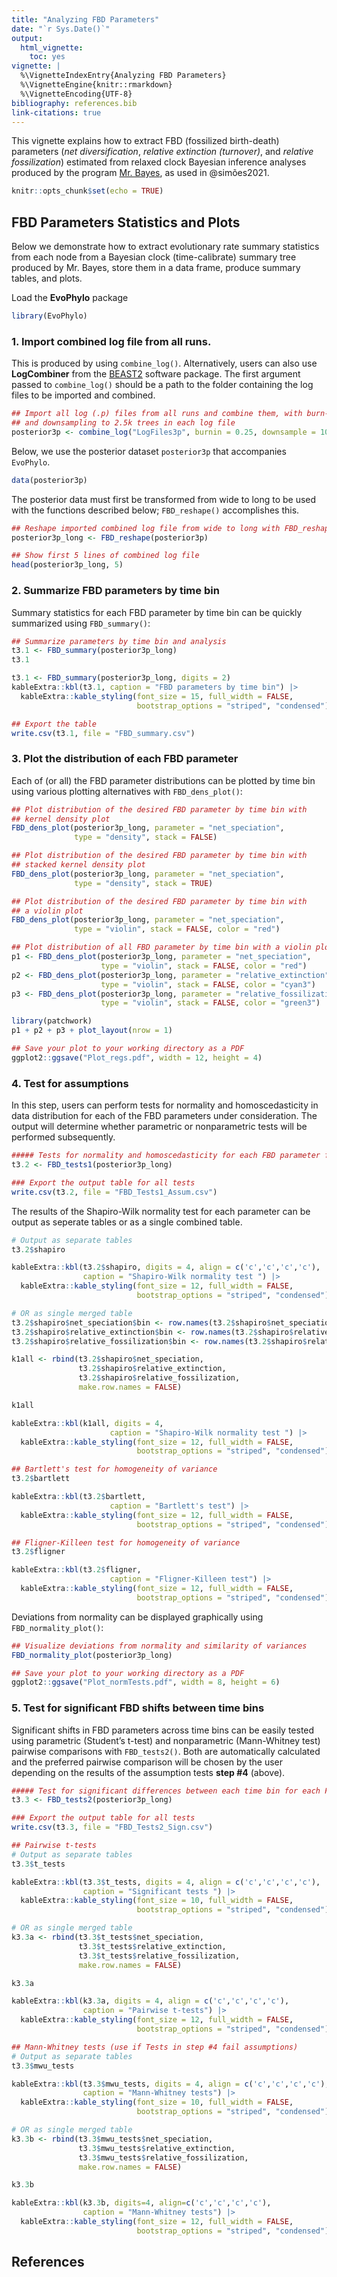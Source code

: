 ---
title: "Analyzing FBD Parameters"
date: "`r Sys.Date()`"
output:
  html_vignette:
    toc: yes
vignette: |
  %\VignetteIndexEntry{Analyzing FBD Parameters} 
  %\VignetteEngine{knitr::rmarkdown} 
  %\VignetteEncoding{UTF-8}
bibliography: references.bib
link-citations: true
---

This vignette explains how to extract FBD (fossilized birth-death) parameters (*net diversification*, *relative extinction (turnover)*, and *relative fossilization*) estimated from relaxed clock Bayesian inference analyses produced by the program [Mr. Bayes](https://nbisweden.github.io/MrBayes/), as used in @simões2021.

```{r, setup, echo=FALSE}
knitr::opts_chunk$set(echo = TRUE)
```

## FBD Parameters Statistics and Plots

Below we demonstrate how to extract evolutionary rate summary statistics from each node from a Bayesian clock (time-calibrate) summary tree produced by Mr. Bayes, store them in a data frame, produce summary tables, and plots.

Load the **EvoPhylo** package

```{r}
library(EvoPhylo)
```

### 1. Import combined log file from all runs. 

This is produced by using `combine_log()`. Alternatively, users can also use **LogCombiner** from the [BEAST2](https://www.beast2.org/beagle-beast-2-in-cluster/index.html) software package. The first argument passed to `combine_log()` should be a path to the folder containing the log files to be imported and combined.

```{r,eval=FALSE}
## Import all log (.p) files from all runs and combine them, with burn-in = 25% 
## and downsampling to 2.5k trees in each log file
posterior3p <- combine_log("LogFiles3p", burnin = 0.25, downsample = 1000)
```

Below, we use the posterior dataset `posterior3p` that accompanies `EvoPhylo`.

```{r, results='hide'}
data(posterior3p)
```

The posterior data must first be transformed from wide to long to be used with the functions described below; `FBD_reshape()` accomplishes this.

```{r}
## Reshape imported combined log file from wide to long with FBD_reshape
posterior3p_long <- FBD_reshape(posterior3p)

## Show first 5 lines of combined log file
head(posterior3p_long, 5)
```

### 2. Summarize FBD parameters by time bin

Summary statistics for each FBD parameter by time bin can be quickly summarized using `FBD_summary()`:

```{r, eval = FALSE}
## Summarize parameters by time bin and analysis
t3.1 <- FBD_summary(posterior3p_long)
t3.1
```
```{r, echo = FALSE}
t3.1 <- FBD_summary(posterior3p_long, digits = 2)
kableExtra::kbl(t3.1, caption = "FBD parameters by time bin") |> 
  kableExtra::kable_styling(font_size = 15, full_width = FALSE,
                            bootstrap_options = "striped", "condensed")
```
```{r, eval=FALSE}
## Export the table
write.csv(t3.1, file = "FBD_summary.csv")
```

### 3. Plot the distribution of each FBD parameter

Each of (or all) the FBD parameter distributions can be plotted by time bin using various plotting alternatives with `FBD_dens_plot()`:

```{r, fig.width=8, fig.height=5, fig.align = "center", out.width = "70%"}
## Plot distribution of the desired FBD parameter by time bin with 
## kernel density plot
FBD_dens_plot(posterior3p_long, parameter = "net_speciation",
              type = "density", stack = FALSE)
```

```{r, fig.width=8, fig.height=5, fig.align = "center", out.width = "70%"}
## Plot distribution of the desired FBD parameter by time bin with 
## stacked kernel density plot
FBD_dens_plot(posterior3p_long, parameter = "net_speciation",
              type = "density", stack = TRUE)
```

```{r, fig.width=4, fig.height=4, fig.align = "center", out.width = "50%"}
## Plot distribution of the desired FBD parameter by time bin with 
## a violin plot
FBD_dens_plot(posterior3p_long, parameter = "net_speciation",
              type = "violin", stack = FALSE, color = "red")
```
```{r, fig.width=12, fig.height=4, fig.align = "center", out.width = "100%", warning=FALSE}
## Plot distribution of all FBD parameter by time bin with a violin plot
p1 <- FBD_dens_plot(posterior3p_long, parameter = "net_speciation",
                    type = "violin", stack = FALSE, color = "red")
p2 <- FBD_dens_plot(posterior3p_long, parameter = "relative_extinction",
                    type = "violin", stack = FALSE, color = "cyan3")
p3 <- FBD_dens_plot(posterior3p_long, parameter = "relative_fossilization",
                    type = "violin", stack = FALSE, color = "green3")

library(patchwork)
p1 + p2 + p3 + plot_layout(nrow = 1)
```
```{r, eval = FALSE}
## Save your plot to your working directory as a PDF
ggplot2::ggsave("Plot_regs.pdf", width = 12, height = 4)
```


### 4. Test for assumptions 

In this step, users can perform tests for normality and homoscedasticity in data distribution for each of the FBD parameters under consideration. The output will determine whether parametric or nonparametric tests will be performed subsequently.

```{r}
##### Tests for normality and homoscedasticity for each FBD parameter for all time bins
t3.2 <- FBD_tests1(posterior3p_long)
```

```{r, eval = FALSE}
### Export the output table for all tests
write.csv(t3.2, file = "FBD_Tests1_Assum.csv")
```

The results of the Shapiro-Wilk normality test for each parameter can be output as seperate tables or as a single combined table.

```{r, eval = FALSE}
# Output as separate tables 
t3.2$shapiro
```
```{r, echo = FALSE}
kableExtra::kbl(t3.2$shapiro, digits = 4, align = c('c','c','c','c'),
                caption = "Shapiro-Wilk normality test ") |> 
  kableExtra::kable_styling(font_size = 12, full_width = FALSE, 
                            bootstrap_options = "striped", "condensed")
```

```{r}
# OR as single merged table
t3.2$shapiro$net_speciation$bin <- row.names(t3.2$shapiro$net_speciation)  
t3.2$shapiro$relative_extinction$bin <- row.names(t3.2$shapiro$relative_extinction)  
t3.2$shapiro$relative_fossilization$bin <- row.names(t3.2$shapiro$relative_fossilization)  

k1all <- rbind(t3.2$shapiro$net_speciation,
               t3.2$shapiro$relative_extinction,
               t3.2$shapiro$relative_fossilization,
               make.row.names = FALSE)
```
```{r, eval = FALSE}
k1all
```
```{r, echo=FALSE}
kableExtra::kbl(k1all, digits = 4,
                      caption = "Shapiro-Wilk normality test ") |> 
  kableExtra::kable_styling(font_size = 12, full_width = FALSE,
                            bootstrap_options = "striped", "condensed")
```

```{r, eval = FALSE}
## Bartlett's test for homogeneity of variance 
t3.2$bartlett
```
```{r, echo=FALSE}
kableExtra::kbl(t3.2$bartlett,
                      caption = "Bartlett's test") |> 
  kableExtra::kable_styling(font_size = 12, full_width = FALSE,
                            bootstrap_options = "striped", "condensed")
```

```{r, eval = FALSE}
## Fligner-Killeen test for homogeneity of variance 
t3.2$fligner
```
```{r, echo=FALSE}
kableExtra::kbl(t3.2$fligner,
                      caption = "Fligner-Killeen test") |> 
  kableExtra::kable_styling(font_size = 12, full_width = FALSE,
                            bootstrap_options = "striped", "condensed")
```

Deviations from normality can be displayed graphically using `FBD_normality_plot()`:

```{r, fig.width=8, fig.height=6, fig.align = "center", out.width = "100%"}
## Visualize deviations from normality and similarity of variances
FBD_normality_plot(posterior3p_long)
```
```{r, eval=FALSE}
## Save your plot to your working directory as a PDF
ggplot2::ggsave("Plot_normTests.pdf", width = 8, height = 6)
```

### 5. Test for significant FBD shifts between time bins

Significant shifts in FBD parameters across time bins can be easily tested using parametric (Student's t-test) and nonparametric (Mann-Whitney test) pairwise comparisons with `FBD_tests2()`. Both are automatically calculated and the preferred pairwise comparison will be chosen by the user depending on the results of the assumption tests **step #4** (above).

```{r}
##### Test for significant differences between each time bin for each FBD parameter
t3.3 <- FBD_tests2(posterior3p_long)
```
```{r, eval=FALSE}
### Export the output table for all tests
write.csv(t3.3, file = "FBD_Tests2_Sign.csv")

## Pairwise t-tests
# Output as separate tables 
t3.3$t_tests
```
```{r, echo=FALSE}
kableExtra::kbl(t3.3$t_tests, digits = 4, align = c('c','c','c','c'),
                caption = "Significant tests ") |> 
  kableExtra::kable_styling(font_size = 10, full_width = FALSE, 
                            bootstrap_options = "striped", "condensed")
```
```{r}
# OR as single merged table
k3.3a <- rbind(t3.3$t_tests$net_speciation,
               t3.3$t_tests$relative_extinction,
               t3.3$t_tests$relative_fossilization,
               make.row.names = FALSE)
```
```{r, eval=FALSE}
k3.3a
```
```{r, echo = FALSE}
kableExtra::kbl(k3.3a, digits = 4, align = c('c','c','c','c'),
                caption = "Pairwise t-tests") |> 
  kableExtra::kable_styling(font_size = 12, full_width = FALSE, 
                            bootstrap_options = "striped", "condensed")
```

```{r, eval=FALSE}
## Mann-Whitney tests (use if Tests in step #4 fail assumptions)
# Output as separate tables 
t3.3$mwu_tests
```
```{r, echo=FALSE}
kableExtra::kbl(t3.3$mwu_tests, digits = 4, align = c('c','c','c','c'),
                caption = "Mann-Whitney tests") |> 
  kableExtra::kable_styling(font_size = 10, full_width = FALSE, 
                            bootstrap_options = "striped", "condensed")
```
```{r}
# OR as single merged table
k3.3b <- rbind(t3.3$mwu_tests$net_speciation,
               t3.3$mwu_tests$relative_extinction,
               t3.3$mwu_tests$relative_fossilization,
               make.row.names = FALSE)
```
```{r, eval=FALSE}
k3.3b
```
```{r, echo = FALSE}
kableExtra::kbl(k3.3b, digits=4, align=c('c','c','c','c'),
                caption = "Mann-Whitney tests") |> 
  kableExtra::kable_styling(font_size = 12, full_width = FALSE, 
                            bootstrap_options = "striped", "condensed")
```

## References
